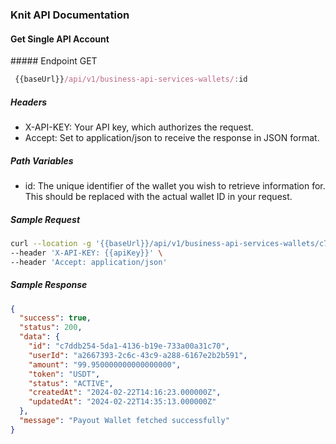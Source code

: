 ### Knit API Documentation

#### Get Single API Account

<div style={{ display: "flex", alignItems: "center" }}>
  ##### Endpoint
  <span
    style={{
      display: "block",
      backgroundColor: "#ebfbfa",
      color: "#194d53",
      marginLeft: "-17px",
      padding: "0px 6px",
      fontSize: ".8rem",
      borderRadius: "5px",
      marginTop: "30px",
    }}
  >
    GET
  </span>
</div>

```js copy
 {{baseUrl}}/api/v1/business-api-services-wallets/:id
```

##### Headers

- X-API-KEY: Your API key, which authorizes the request.
- Accept: Set to application/json to receive the response in JSON format.

##### Path Variables

- id: The unique identifier of the wallet you wish to retrieve information for. This should be replaced with the actual wallet ID in your request.

##### Sample Request

```sh copy
curl --location -g '{{baseUrl}}/api/v1/business-api-services-wallets/c7ddb254-5da1-4136-b19e-733a00a31c70' \
--header 'X-API-KEY: {{apiKey}}' \
--header 'Accept: application/json'
```

##### Sample Response

```json copy filename="Sample Response"
{
  "success": true,
  "status": 200,
  "data": {
    "id": "c7ddb254-5da1-4136-b19e-733a00a31c70",
    "userId": "a2667393-2c6c-43c9-a288-6167e2b2b591",
    "amount": "99.950000000000000000",
    "token": "USDT",
    "status": "ACTIVE",
    "createdAt": "2024-02-22T14:16:23.000000Z",
    "updatedAt": "2024-02-22T14:35:13.000000Z"
  },
  "message": "Payout Wallet fetched successfully"
}
```
